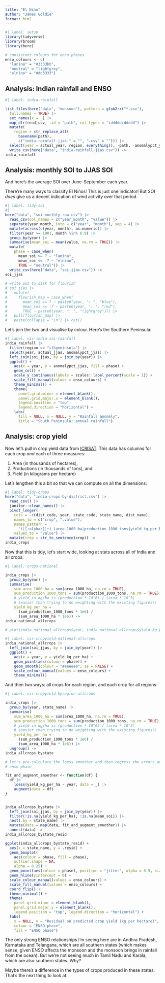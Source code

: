 ```yaml
---
title: "El Niño"
author: "James Goldie"
format: html
---
```


```r
#| label: setup
library(tidyverse)
library(broom)
library(here)

# consistent colours for enso phases
enso_colours <- c(
  "lanina" = "#3333bb",
  "neutral" = "lightgrey",
  "elnino" = "#dd3333")
```

## Analysis: Indian rainfall and ENSO

```r
#| label: india-rainfall

list.files(here("data", "monsoon"), pattern = glob2rx("*.csv"),
  full.names = TRUE) |>
  set_names(x = _) |>
  map_dfr(read_csv, .id = "path", col_types = "idddddiddddd") |>
  mutate(
    region = str_replace_all(
      basename(path),
      c("india-rainfall-jjas-" = "", ".csv" = ""))) |>
  select(year = actual_year, region, everything(), -path, -anomalypct_year) |>
  write_csv(here("data", "india-rainfall-jjas.csv")) ->
india_rainfall

```

## Analysis: monthly SOI to JJAS SOI

And here's the average SOI over June–September each year.

::: {.callout-note}
There're many ways to classify El Niños! This is just one indicator! But SOI _does_ give us a decent indication of wind activity over that period.
:::

```r
#| label: tidy-soi
#| 
here("data", "soi-monthly-raw.csv") |>
  read_csv(col_names = c("year_month", "value")) |>
  separate(year_month, into = c("year", "month"), sep = 4) |>
  mutate(across(c(year, month), as.numeric)) |>
  filter(year >= 1901, month %in% 6:9) |>
  group_by(year) |>
  summarise(mean_soi = mean(value, na.rm = TRUE)) |>
  mutate(
    phase = case_when(
      mean_soi >= 7 ~ "lanina",
      mean_soi <= -7 ~ "elnino",
      TRUE ~ "neutral")) |>
  write_csv(here("data", "soi-jjas.csv")) ->
soi_jjas
  
# write out to disk for flourish
# soi_jjas |>  
#   mutate(
#     flourish_map = case_when(
#       mean_soi >= 7 ~ paste0(year, ": ", "blue"),
#       mean_soi <= -7 ~ paste0(year, ": ", "red"),
#       TRUE ~ paste0(year, ": ", "lightgrey"))) |>
#   pull(flourish_map) |>
#   paste(collapse = "\n") |> cat()
```

Let's join the two and visualise by colour. Here's the Southern Peninsula:

```r
#| label: vis-india-soi-rainfall
india_rainfall |>
  filter(region == "sthpeninsula") |>
  select(year, actual_jjas, anomalypct_jjas) |>
  left_join(soi_jjas, by = join_by(year)) |>
  ggplot() +
    aes(x = year, y = anomalypct_jjas, fill = phase) +
    geom_col() +
    scale_y_continuous(labels = scales::label_percent(scale = 1)) +
    scale_fill_manual(values = enso_colours) +
    theme_minimal() +
    theme(
      panel.grid.minor = element_blank(),
      panel.grid.major.x = element_blank(),
      legend.position = "top",
      legend.direction = "horizontal") +
    labs(
      fill = NULL, x = NULL, y = "Rainfall anomaly",
      title = "South Peninsula: annual rainfall")
```

## Analysis: crop yield

Now let's pull in crop yield data from [ICRISAT](http://data.icrisat.org). This data has columns for each crop _and_ each of three measures:

1. Area (in thousands of hectares),
2. Productions (in thousands of tons), and
3. Yield (in kilograms per hectare)

Let's lengthen this a bit so that we can compute on all the dimensions:

```r
#| label: tidy-crops
here("data", "india-crops-by-district.csv") |>
  read_csv() |>
  janitor::clean_names() |>
  pivot_longer(
    cols = -c(dist_code, year, state_code, state_name, dist_name),
    names_to = c("crop", ".value"),
    names_pattern =
      "([[:alpha:]]+)_(area_1000_ha|production_1000_tons|yield_kg_per_ha)",
    values_to = "value") |>
  mutate(crop = str_to_sentence(crop)) ->
india_crops
```

Now that this is tidy, let's start wide, looking at stats across all of India and all crops:

```r
#| label: crops-national

india_crops |>
  group_by(year) |>
  summarise(
    sum_area_1000_ha = sum(area_1000_ha, na.rm = TRUE),
    sum_production_1000_tons = sum(production_1000_tons, na.rm = TRUE),
    # yield in kg/ha is (production * 10^6) / (area * 10^3)
    # (easier than trying to do weighting with the existing figures!)
    yield_kg_per_ha =
      (sum_production_1000_tons * 1e6) /
      (sum_area_1000_ha * 1e6)) ->
india_national_allcrops

# plot(india_national_allcrops$year, india_national_allcrops$yield_kg_per_ha)
```

```r
#| label: vis-cropyield-national-allcrops
india_national_allcrops |>
  left_join(soi_jjas, by = join_by(year)) |>
  ggplot() +
    aes(x = year, y = yield_kg_per_ha) +
    geom_point(aes(colour = phase)) +
    geom_smooth(colour = "#eeeeee", se = FALSE) +
    scale_colour_manual(values = enso_colours) +
    theme_minimal()
```

And then two ways: all crops for each region, and each crop for all regions:

```r
#| label: vis-cropyield-byregion-allcrops

india_crops |>
  group_by(year, state_name) |>
  summarise(
    sum_area_1000_ha = sum(area_1000_ha, na.rm = TRUE),
    sum_production_1000_tons = sum(production_1000_tons, na.rm = TRUE),
    # yield in kg/ha is (production * 10^6) / (area * 10^3)
    # (easier than trying to do weighting with the existing figures!)
    yield_kg_per_ha =
      (sum_production_1000_tons * 1e6) /
      (sum_area_1000_ha * 1e6)) |>
  ungroup() ->
india_allcrops_bystate

# let's pre-calculate the loess smoother and then regress the errors against
# enso phase

fit_and_augment_smoother <- function(df) {
  df |>
    loess(yield_kg_per_ha ~ year, data = _) |>
    augment(data = df)
}


india_allcrops_bystate |>
  left_join(soi_jjas, by = join_by(year)) |>
  filter(!is.na(yield_kg_per_ha), !is.na(mean_soi)) |>
  nest(.by = state_name) |>
  mutate(data = map(data, fit_and_augment_smoother)) |>
  unnest(data) ->
india_allcrops_bystate_resid

ggplot(india_allcrops_bystate_resid) +
  aes(x = state_name, y = .resid) +
  geom_boxplot(
    aes(colour = phase, fill = phase),
    outlier.shape = NA,
    alpha = 0.25) +
  geom_point(aes(colour = phase), position = "jitter", alpha = 0.5, size = 0.5) +
  geom_hline(yintercept = 0) +
  scale_colour_manual(values = enso_colours) +
  scale_fill_manual(values = enso_colours) +
  coord_flip() +
  theme_minimal() +
  theme(
    panel.grid.minor = element_blank(),
    panel.grid.major.y = element_blank(),
    legend.position = "top", legend.direction = "horizontal") +
  labs(
    x = NULL, y = "Residual on predicted crop yield (kg per hectare)",
    colour = "ENSO phase",
    fill = "ENSO phase")
```

The only strong ENSO relationships I'm seeing here are in Andhra Pradesh, Karnataka and Telangana, which are all southern states (which makes sense, given ENSO affects the monsoon and the monsoon brings in rainfall from the ocean). But we're not seeing much in Tamil Nadu and Karala, which are also southern states. Why?

Maybe there's a difference in the types of crops produced in these states. That's the next thing to look at.